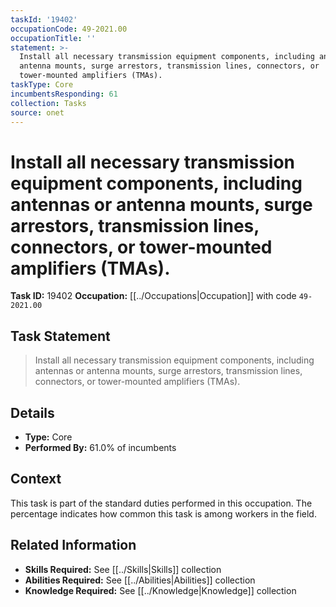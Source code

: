 ```yaml
---
taskId: '19402'
occupationCode: 49-2021.00
occupationTitle: ''
statement: >-
  Install all necessary transmission equipment components, including antennas or
  antenna mounts, surge arrestors, transmission lines, connectors, or
  tower-mounted amplifiers (TMAs).
taskType: Core
incumbentsResponding: 61
collection: Tasks
source: onet
---
```

# Install all necessary transmission equipment components, including antennas or antenna mounts, surge arrestors, transmission lines, connectors, or tower-mounted amplifiers (TMAs).

**Task ID:** 19402
**Occupation:** [[../Occupations|Occupation]] with code `49-2021.00`

## Task Statement

> Install all necessary transmission equipment components, including antennas or antenna mounts, surge arrestors, transmission lines, connectors, or tower-mounted amplifiers (TMAs).

## Details

- **Type:** Core
- **Performed By:** 61.0% of incumbents

## Context

This task is part of the standard duties performed in this occupation. The percentage indicates how common this task is among workers in the field.

## Related Information

- **Skills Required:** See [[../Skills|Skills]] collection
- **Abilities Required:** See [[../Abilities|Abilities]] collection
- **Knowledge Required:** See [[../Knowledge|Knowledge]] collection

